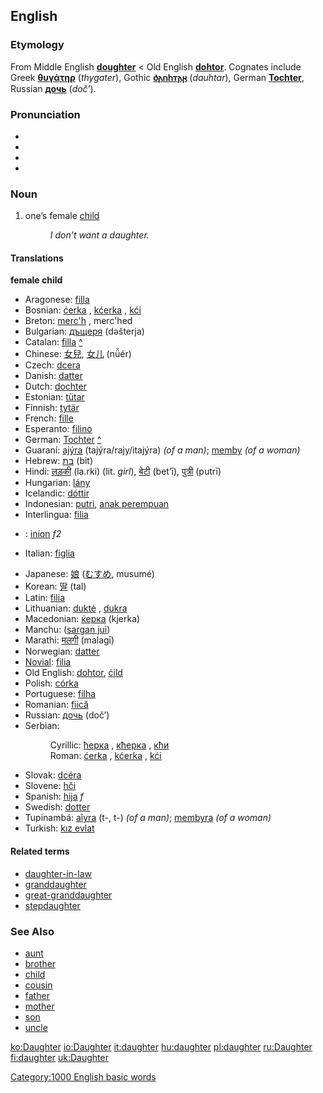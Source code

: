 ==English==

{{rank|knowledge|hath|table|536|daughter|makes|laws|run}}

===Etymology===
From Middle English '''[[doughter]]''' < Old English '''[[dohtor]]'''. Cognates include Greek '''[[θυγάτηρ]]''' (''thygater''), Gothic '''[[𐌳𐌰𐌿𐌷𐍄𐌰𐍂]]''' (''dauhtar''), German '''[[Tochter]]''', Russian '''[[дочь]]''' (''doč’'').

===Pronunciation===
*{{AHD|dô'tər}}
*{{IPA|/ˈdɔːtə(r)/}}
*{{SAMPA|/"dO:t@(r)/}}
*{{audio|en-us-daughter.ogg|Audio (US)}}

===Noun===
#one’s female [[child]]
#:''I don’t want a daughter.''

====Translations====
<!--DefA-->'''female child'''
{{top}}
*Aragonese: [[filla]] {{f}}
*Bosnian: [[ćerka]] {{f}}, [[kćerka]] {{f}}, [[kći]] {{f}}
*Breton: [[merc'h]] {{f}}, merc'hed {{p}}
*Bulgarian: [[дъщеря]] (dəšterja) {{f}}
*Catalan: [[filla]] {{f}} [[:ca:filla|^]]
*Chinese: [[女兒]], [[女儿]] (nǚér)
*Czech: [[dcera]]
*Danish: [[datter]]
*Dutch: [[dochter]] {{f}}
*Estonian: [[tütar]]
*Finnish: [[tytär]]
*French: [[fille]] {{f}}
*Esperanto: [[filino]]
*German: [[Tochter]] {{f}} [[:de:Tochter|^]] 
*Guaraní: [[ajýra]] (tajýra/rajy/itajýra) ''(of a man)''; [[memby]] ''(of a woman)''
*Hebrew: [[בת|בַּת]] (bit) {{f}}
*Hindi: [[लड़की]] (la.rki) (lit. ''girl''), [[बेटी]] (bet’ī), [[पुत्री]] (putrī)
*Hungarian: [[lány]]
*Icelandic: [[dóttir]]
*Indonesian: [[putri]], [[anak perempuan]]
*Interlingua: [[filia]]
*{{ga}}: [[iníon]] ''f2''
*Italian: [[figlia]] {{f}}
{{mid}}
*Japanese: [[娘]] ([[むすめ]], musumé)
*Korean: [[딸]] (tal)
*Latin: [[filia]] {{f}}
*Lithuanian: [[duktė]] {{m}}, [[dukra]] {{f}}
*Macedonian: [[ќерка]] (kjerka)
*Manchu: ([[sargan jui]])
*Marathi: [[मलगी]] (malagī)
*Norwegian: [[datter]]
*[[Novial]]: [[filia]]
*Old English: [[dohtor]], [[cild|ċild]]
*Polish: [[córka]] {{f}}
*Portuguese: [[filha]] {{f}}
*Romanian: [[fiică]] {{f}}
*Russian: [[дочь]] (doč’) {{f}}
*Serbian:
*:Cyrillic: [[ћерка]] {{f}}, [[кћерка]] {{f}}, [[кћи]] {{f}}
*:Roman: [[ćerka]] {{f}}, [[kćerka]] {{f}}, [[kći]] {{f}}
*Slovak: [[dcéra]]
*Slovene: [[hči]] {{f}}
*Spanish: [[hija]] ''f''
*Swedish: [[dotter]] {{c}}
*Tupinambá: [[aîyra]] (t-, t-) ''(of a man)''; [[membyra]] ''(of a woman)''
*Turkish: [[kız evlat]]
{{bottom}}

====Related terms====
*[[daughter-in-law]]
*[[granddaughter]]
*[[great-granddaughter]]
*[[stepdaughter]]

===See Also===
*[[aunt]]
*[[brother]]
*[[child]]
*[[cousin]]
*[[father]]
*[[mother]]
*[[son]]
*[[uncle]]

[[Category:1000 English basic words]]

[[ko:Daughter]]
[[io:Daughter]]
[[it:daughter]]
[[hu:daughter]]
[[pl:daughter]]
[[ru:Daughter]]
[[fi:daughter]]
[[uk:Daughter]]